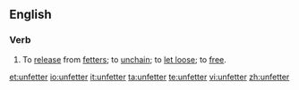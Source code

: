 ==English==
===Verb===
{{en-verb}}
# To [[release]] from [[fetter]]s; to [[unchain]]; to [[let loose]]; to [[free]].

[[et:unfetter]]
[[io:unfetter]]
[[it:unfetter]]
[[ta:unfetter]]
[[te:unfetter]]
[[vi:unfetter]]
[[zh:unfetter]]